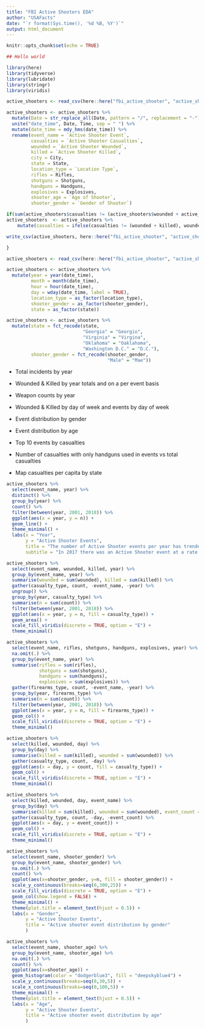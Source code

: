 ```yaml
---
title: "FBI Active Shooters EDA"
author: "USAFacts"
date: "`r format(Sys.time(), '%d %B, %Y')`"
output: html_document
---
```


```r
knitr::opts_chunk$set(echo = TRUE)
```

```r
## Hello world 

library(here)
library(tidyverse)
library(lubridate)
library(stringr)
library(viridis)
```

```r
active_shooters <- read_csv(here::here("fbi_active_shooter", "active_shooters.csv"))

active_shooters <- active_shooters %>%
  mutate(Date = str_replace_all(Date, pattern = "/", replacement = "-")) %>%
  unite("date_time", Date, Time, sep = " ") %>%
  mutate(date_time = mdy_hms(date_time)) %>%
  rename(event_name = `Active Shooter Event`,
         casualties = `Active Shooter Casualties`,
         wounded = `Active Shooter Wounded`,
         killed = `Active Shooter Killed`,
         city = City,
         state = State,
         location_type = `Location Type`,
         rifles = Rifles,
         shotguns = Shotguns,
         handguns = Handguns,
         explosives = Explosives,
         shooter_age = `Age of Shooter`,
         shooter_gender = `Gender of Shooter`)

if(sum(active_shooters$casualties != (active_shooters$wounded + active_shooters$killed)) != 0) {
active_shooters  <- active_shooters %>%
    mutate(casualties = ifelse(casualties != (wounded + killed), wounded + killed, casualties))

write_csv(active_shooters, here::here("fbi_active_shooter", "active_shooters_clean.csv"), append = FALSE)

}
```

```r
active_shooters <- read_csv(here::here("fbi_active_shooter", "active_shooters_clean.csv"))
```

```r
active_shooters <- active_shooters %>%
  mutate(year = year(date_time), 
         month = month(date_time), 
         hour = hour(date_time), 
         day = wday(date_time, label = TRUE),
         location_type = as_factor(location_type),
         shooter_gender = as_factor(shooter_gender),
         state = as_factor(state))

active_shooters <- active_shooters %>%
  mutate(state = fct_recode(state,
                            "Georgia" = "Georgio",
                            "Virginia" = "Virgina",
                            "Oklahoma" = "Oaklahoma",
                            "Washington D.C." = "D.C."),
         shooter_gender = fct_recode(shooter_gender,
                                     "Male" = "Mae"))
```

* Total incidents by year
* Wounded & Killed by year totals and on a per event basis
* Weapon counts by year
* Wounded & Killed by day of week and events by day of week


* Event distribution by gender
* Event distribution by age
* Top 10 events by casualties
* Number of casualties with only handguns used in events vs total casualties
* Map casualties per capita by state 

```r
active_shooters %>% 
  select(event_name, year) %>%
  distinct() %>%
  group_by(year) %>%
  count() %>%
  filter(between(year, 2001, 2018)) %>%
  ggplot(aes(x = year, y = n)) +
  geom_line() +
  theme_minimal() +
  labs(x = "Year", 
       y = "Active Shooter Events", 
       title = "The number of Active Shooter events per year has trended upwards", 
       subtitle = "In 2017 there was an Active Shooter event at a rate of over twice a month")
```

```r
active_shooters %>%
  select(event_name, wounded, killed, year) %>%
  group_by(event_name, year) %>%
  summarise(wounded = sum(wounded), killed = sum(killed)) %>%
  gather(casualty_type, count, -event_name, -year) %>%
  ungroup() %>%
  group_by(year, casualty_type) %>%
  summarise(n = sum(count)) %>%
  filter(between(year, 2001, 2018)) %>%
  ggplot(aes(x = year, y = n, fill = casualty_type)) +
  geom_area() +
  scale_fill_viridis(discrete = TRUE, option = "E") +
  theme_minimal()
```

```r
active_shooters %>%
  select(event_name, rifles, shotguns, handguns, explosives, year) %>%
  na.omit(.) %>%
  group_by(event_name, year) %>%
  summarise(rifles = sum(rifles), 
            shotguns = sum(shotguns), 
            handguns = sum(handguns), 
            explosives = sum(explosives)) %>%
  gather(firearms_type, count, -event_name, -year) %>%
  group_by(year, firearms_type) %>%
  summarise(n = sum(count)) %>%
  filter(between(year, 2001, 2018)) %>%
  ggplot(aes(x = year, y = n, fill = firearms_type)) +
  geom_col() +
  scale_fill_viridis(discrete = TRUE, option = "E") +
  theme_minimal()
```

```r
active_shooters %>%
  select(killed, wounded, day) %>%
  group_by(day) %>%
  summarise(killed = sum(killed), wounded = sum(wounded)) %>%
  gather(casualty_type, count, -day) %>%
  ggplot(aes(x = day, y = count, fill = casualty_type)) +
  geom_col() +
  scale_fill_viridis(discrete = TRUE, option = "E") +
  theme_minimal()

active_shooters %>%
  select(killed, wounded, day, event_name) %>%
  group_by(day) %>%
  summarise(killed = sum(killed), wounded = sum(wounded), event_count = n()) %>%
  gather(casualty_type, count, -day, -event_count) %>%
  ggplot(aes(x = day, y = event_count)) +
  geom_col() +
  scale_fill_viridis(discrete = TRUE, option = "E") +
  theme_minimal()
```

```r

active_shooters %>% 
  select(event_name, shooter_gender) %>% 
  group_by(event_name, shooter_gender) %>% 
  na.omit(.) %>%
  count() %>% 
  ggplot(aes(x=shooter_gender, y=n, fill = shooter_gender)) + 
  scale_y_continuous(breaks=seq(0,300,25)) +
  scale_fill_viridis(discrete = TRUE, option = "E") +
  geom_col(show.legend = FALSE) + 
  theme_minimal() +
  theme(plot.title = element_text(hjust = 0.5)) + 
  labs(x = "Gender", 
       y = "Active Shooter Events", 
       title = "Active shooter event distribution by gender"
       ) 
```

```r

active_shooters %>% 
  select(event_name, shooter_age) %>% 
  group_by(event_name, shooter_age) %>% 
  na.omit(.) %>% 
  count() %>% 
  ggplot(aes(x=shooter_age)) + 
  geom_histogram(color = "dodgerblue3", fill = "deepskyblue4") + 
  scale_y_continuous(breaks=seq(0,30,5)) +
  scale_x_continuous(breaks=seq(0,100,5)) +
  theme_minimal() + 
  theme(plot.title = element_text(hjust = 0.5)) + 
  labs(x = "Age", 
       y = "Active Shooter Events", 
       title = "Active shooter event distribution by age"
       ) 
```